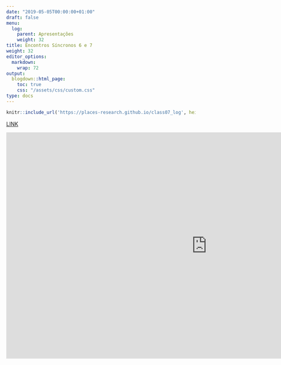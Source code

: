 ```yaml
---
date: "2019-05-05T00:00:00+01:00"
draft: false
menu:
  log:
    parent: Apresentações
    weight: 32
title: Encontros Síncronos 6 e 7
weight: 32
editor_options: 
  markdown: 
    wrap: 72
output: 
  blogdown::html_page:
    toc: true
    css: "/assets/css/custom.css"
type: docs
---
```



```r
knitr::include_url('https://places-research.github.io/class07_log', height = "400px")
```

[LINK](https://places-research.github.io/class07_log)

<iframe width="1068" height="601" src="https://www.youtube.com/embed/CQGPgX4iXv4" frameborder="0" allow="accelerometer; autoplay; clipboard-write; encrypted-media; gyroscope; picture-in-picture" allowfullscreen></iframe>
